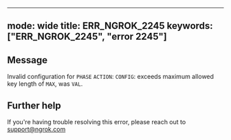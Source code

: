 
---
mode: wide
title: ERR_NGROK_2245
keywords: ["ERR_NGROK_2245", "error 2245"]
---

## Message
Invalid configuration for `PHASE` `ACTION`: `CONFIG`: exceeds maximum allowed key length of `MAX`, was `VAL`.




## Further help
If you're having trouble resolving this error, please reach out to [support@ngrok.com](mailto:support@ngrok.com?subject=Help%20with%20ERR_NGROK_2245)

